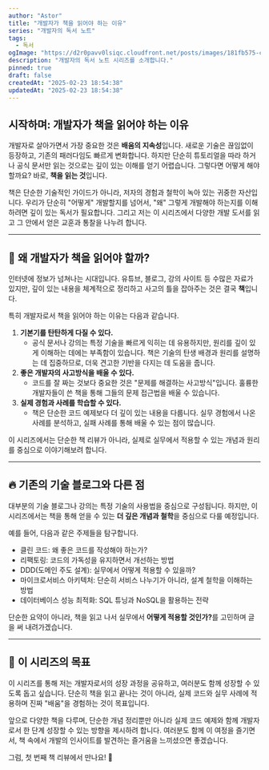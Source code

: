 ```yaml
---
author: "Astor"
title: "개발자가 책을 읽어야 하는 이유"
series: "개발자의 독서 노트"
tags:
  - 독서
ogImage: "https://d2r0pavv0lsiqc.cloudfront.net/posts/images/181fb575-c9da-4437-868a-78a2aad51c6a.jpeg"
description: "개발자의 독서 노트 시리즈를 소개합니다."
pinned: true
draft: false
createdAt: "2025-02-23 18:54:38"
updatedAt: "2025-02-23 18:54:38"
---
```


## 시작하며: 개발자가 책을 읽어야 하는 이유

개발자로 살아가면서 가장 중요한 것은 **배움의 지속성**입니다. 새로운 기술은 끊임없이 등장하고, 기존의 패러다임도 빠르게 변화합니다. 하지만 단순히 튜토리얼을 따라 하거나 공식 문서만 읽는 것으로는 깊이 있는 이해를 얻기 어렵습니다. 그렇다면 어떻게 해야 할까요? 바로, **책을 읽는 것**입니다.

책은 단순한 기술적인 가이드가 아니라, 저자의 경험과 철학이 녹아 있는 귀중한 자산입니다. 우리가 단순히 "어떻게" 개발할지를 넘어서, "왜" 그렇게 개발해야 하는지를 이해하려면 깊이 있는 독서가 필요합니다. 그리고 저는 이 시리즈에서 다양한 개발 도서를 읽고 그 안에서 얻은 교훈과 통찰을 나누려 합니다.

---

## 🚀 왜 개발자가 책을 읽어야 할까?

인터넷에 정보가 넘쳐나는 시대입니다. 유튜브, 블로그, 강의 사이트 등 수많은 자료가 있지만, 깊이 있는 내용을 체계적으로 정리하고 사고의 틀을 잡아주는 것은 결국 **책**입니다.

특히 개발자로서 책을 읽어야 하는 이유는 다음과 같습니다.

1. **기본기를 탄탄하게 다질 수 있다.**
   - 공식 문서나 강의는 특정 기술을 빠르게 익히는 데 유용하지만, 원리를 깊이 있게 이해하는 데에는 부족함이 있습니다. 책은 기술의 탄생 배경과 원리를 설명하는 데 집중하므로, 더욱 견고한 기반을 다지는 데 도움을 줍니다.
2. **좋은 개발자의 사고방식을 배울 수 있다.**
   - 코드를 잘 짜는 것보다 중요한 것은 "문제를 해결하는 사고방식"입니다. 훌륭한 개발자들이 쓴 책을 통해 그들의 문제 접근법을 배울 수 있습니다.
3. **실제 경험과 사례를 학습할 수 있다.**
   - 책은 단순한 코드 예제보다 더 깊이 있는 내용을 다룹니다. 실무 경험에서 나온 사례를 분석하고, 실패 사례를 통해 배울 수 있는 점이 많습니다.

이 시리즈에서는 단순한 책 리뷰가 아니라, 실제로 실무에서 적용할 수 있는 개념과 원리를 중심으로 이야기해보려 합니다.

---

## 🔥 기존의 기술 블로그와 다른 점

대부분의 기술 블로그나 강의는 특정 기술의 사용법을 중심으로 구성됩니다. 하지만, 이 시리즈에서는 책을 통해 얻을 수 있는 **더 깊은 개념과 철학**을 중심으로 다룰 예정입니다.

예를 들어, 다음과 같은 주제들을 탐구합니다.

- 클린 코드: 왜 좋은 코드를 작성해야 하는가?
- 리팩토링: 코드의 가독성을 유지하면서 개선하는 방법
- DDD(도메인 주도 설계): 실무에서 어떻게 적용할 수 있을까?
- 마이크로서비스 아키텍처: 단순히 서비스 나누기가 아니라, 설계 철학을 이해하는 방법
- 데이터베이스 성능 최적화: SQL 튜닝과 NoSQL을 활용하는 전략

단순한 요약이 아니라, 책을 읽고 나서 실무에서 **어떻게 적용할 것인가?**&#xB97C; 고민하며 글을 써 내려가겠습니다.

---

## 🎯 이 시리즈의 목표

이 시리즈를 통해 저는 개발자로서의 성장 과정을 공유하고, 여러분도 함께 성장할 수 있도록 돕고 싶습니다. 단순히 책을 읽고 끝나는 것이 아니라, 실제 코드와 실무 사례에 적용하며 진짜 "배움"을 경험하는 것이 목표입니다.

앞으로 다양한 책을 다루며, 단순한 개념 정리뿐만 아니라 실제 코드 예제와 함께 개발자로서 한 단계 성장할 수 있는 방향을 제시하려 합니다. 여러분도 함께 이 여정을 즐기면서, 책 속에서 개발의 인사이트를 발견하는 즐거움을 느끼셨으면 좋겠습니다.

그럼, 첫 번째 책 리뷰에서 만나요! 🚀
